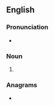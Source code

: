 {{also|A-sides}}
==English==

===Pronunciation===
* {{IPA|/əˈsaɪdz/|lang=en}}

===Noun===
{{head|en|noun plural form}}

# {{plural of|aside|lang=en}}

===Anagrams===
* {{anagrams|en|Desais|daises|dassie|daïses}}